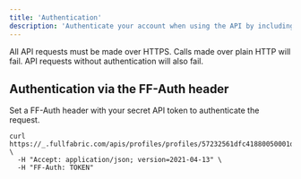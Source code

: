 ```yaml
---
title: 'Authentication'
description: 'Authenticate your account when using the API by including your secret API token in the request. Your API tokens carry many privileges, so be sure to keep them secret! Do not share your secret API tokens in publicly accessible areas, client-side code, and so forth.'
---
```

<Warning>

All API requests must be made over HTTPS. Calls made over plain HTTP will fail. API requests without authentication will also fail.

</Warning>

## Authentication via the FF-Auth header

Set a FF-Auth header with your secret API token to authenticate the request.

```shell
curl https://_.fullfabric.com/apis/profiles/profiles/57232561dfc41880050001de \
  -H "Accept: application/json; version=2021-04-13" \
  -H "FF-Auth: TOKEN"
```
